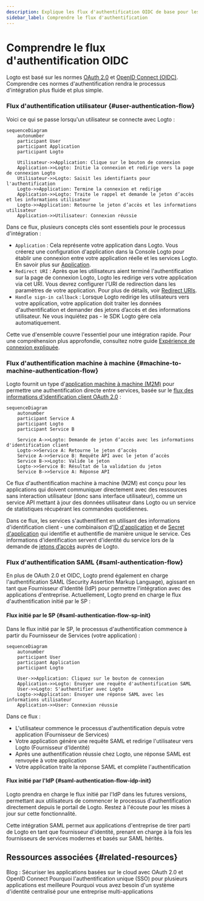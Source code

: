 ```yaml
---
description: Explique les flux d'authentification OIDC de base pour les utilisateurs finaux et les interactions machine à machine, en mettant en évidence l'échange de jetons.
sidebar_label: Comprendre le flux d'authentification
---
```


# Comprendre le flux d'authentification OIDC

Logto est basé sur les normes [OAuth 2.0](https://auth.wiki/oauth-2.0) et [OpenID Connect (OIDC)](https://auth.wiki/openid-connect). Comprendre ces normes d'authentification rendra le processus d'intégration plus fluide et plus simple.

### Flux d'authentification utilisateur \{#user-authentication-flow}

Voici ce qui se passe lorsqu'un utilisateur se connecte avec Logto :

```mermaid
sequenceDiagram
    autonumber
    participant User
    participant Application
    participant Logto

    Utilisateur->>Application: Clique sur le bouton de connexion
    Application->>Logto: Initie la connexion et redirige vers la page de connexion Logto
    Utilisateur->>Logto: Saisit les identifiants pour l'authentification
    Logto->>Application: Termine la connexion et redirige
    Application->>Logto: Traite le rappel et demande le jeton d’accès et les informations utilisateur
    Logto->>Application: Retourne le jeton d’accès et les informations utilisateur
    Application->>Utilisateur: Connexion réussie
```

Dans ce flux, plusieurs concepts clés sont essentiels pour le processus d'intégration :

- `Application` : Cela représente votre application dans Logto. Vous créerez une configuration d'application dans la Console Logto pour établir une connexion entre votre application réelle et les services Logto. En savoir plus sur [Application](/integrate-logto/application-data-structure/#introduction).
- `Redirect URI` : Après que les utilisateurs aient terminé l'authentification sur la page de connexion Logto, Logto les redirige vers votre application via cet URI. Vous devrez configurer l'URI de redirection dans les paramètres de votre application. Pour plus de détails, voir [Redirect URIs](/integrate-logto/application-data-structure/#redirect-uris).
- `Handle sign-in callback` : Lorsque Logto redirige les utilisateurs vers votre application, votre application doit traiter les données d'authentification et demander des jetons d’accès et des informations utilisateur. Ne vous inquiétez pas - le SDK Logto gère cela automatiquement.

Cette vue d'ensemble couvre l'essentiel pour une intégration rapide. Pour une compréhension plus approfondie, consultez notre guide [Expérience de connexion expliquée](/concepts/sign-in-experience/).

### Flux d'authentification machine à machine \{#machine-to-machine-authentication-flow}

Logto fournit un type d'[application machine à machine (M2M)](/quick-starts/m2m) pour permettre une authentification directe entre services, basée sur le [flux des informations d'identification client OAuth 2.0](https://auth.wiki/client-credentials-flow) :

```mermaid
sequenceDiagram
    autonumber
    participant Service A
    participant Logto
    participant Service B

    Service A->>Logto: Demande de jeton d’accès avec les informations d'identification client
    Logto->>Service A: Retourne le jeton d’accès
    Service A->>Service B: Requête API avec le jeton d’accès
    Service B->>Logto: Valide le jeton
    Logto->>Service B: Résultat de la validation du jeton
    Service B->>Service A: Réponse API
```

Ce flux d'authentification machine à machine (M2M) est conçu pour les applications qui doivent communiquer directement avec des ressources sans interaction utilisateur (donc sans interface utilisateur), comme un service API mettant à jour des données utilisateur dans Logto ou un service de statistiques récupérant les commandes quotidiennes.

Dans ce flux, les services s'authentifient en utilisant des informations d'identification client - une combinaison d'[ID d'application](/integrate-logto/application-data-structure/#application-id) et de [Secret d'application](/integrate-logto/application-data-structure/#application-secret) qui identifie et authentifie de manière unique le service. Ces informations d'identification servent d'identité du service lors de la demande de [jetons d’accès](https://auth.wiki/access-token) auprès de Logto.

### Flux d'authentification SAML \{#saml-authentication-flow}

En plus de OAuth 2.0 et OIDC, Logto prend également en charge l'authentification SAML (Security Assertion Markup Language), agissant en tant que Fournisseur d'Identité (IdP) pour permettre l'intégration avec des applications d'entreprise. Actuellement, Logto prend en charge le flux d'authentification initié par le SP :

#### Flux initié par le SP \{#saml-authentication-flow-sp-init}

Dans le flux initié par le SP, le processus d'authentification commence à partir du Fournisseur de Services (votre application) :

```mermaid
sequenceDiagram
    autonumber
    participant User
    participant Application
    participant Logto

    User->>Application: Cliquez sur le bouton de connexion
    Application->>Logto: Envoyer une requête d'authentification SAML
    User->>Logto: S'authentifier avec Logto
    Logto->>Application: Envoyer une réponse SAML avec les informations utilisateur
    Application->>User: Connexion réussie
```

Dans ce flux :

- L'utilisateur commence le processus d'authentification depuis votre application (Fournisseur de Services)
- Votre application génère une requête SAML et redirige l'utilisateur vers Logto (Fournisseur d'Identité)
- Après une authentification réussie chez Logto, une réponse SAML est renvoyée à votre application
- Votre application traite la réponse SAML et complète l'authentification

#### Flux initié par l'IdP \{#saml-authentication-flow-idp-init}

Logto prendra en charge le flux initié par l'IdP dans les futures versions, permettant aux utilisateurs de commencer le processus d'authentification directement depuis le portail de Logto. Restez à l'écoute pour les mises à jour sur cette fonctionnalité.

Cette intégration SAML permet aux applications d'entreprise de tirer parti de Logto en tant que fournisseur d'identité, prenant en charge à la fois les fournisseurs de services modernes et basés sur SAML hérités.

## Ressources associées \{#related-resources}

<Url href="https://blog.logto.io/secure-cloud-apps-with-oauth-and-openid-connect">
  Blog : Sécuriser les applications basées sur le cloud avec OAuth 2.0 et OpenID Connect
</Url>

<Url href="https://blog.logto.io/sso-is-better">
  Pourquoi l'authentification unique (SSO) pour plusieurs applications est meilleure
</Url>

<Url href="https://blog.logto.io/centralized-identity-system">
  Pourquoi vous avez besoin d'un système d'identité centralisé pour une entreprise
  multi-applications
</Url>
